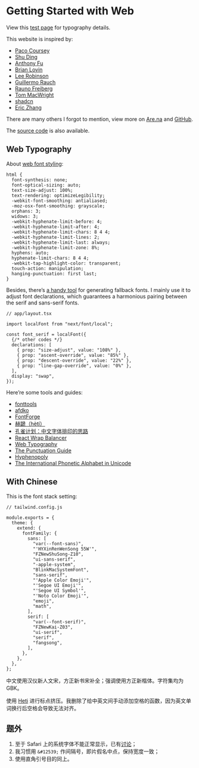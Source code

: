 # Getting Started     with Web

View this [test page](https://not.cy/debug) for typography details.

This website is inspired by:

- [Paco Coursey](https://paco.me/)
- [Shu Ding](https://shud.in/)
- [Anthony Fu](https://antfu.me/)
- [Brian Lovin](https://brianlovin.com/)
- [Lee Robinson](https://leerob.io/)
- [Guillermo Rauch](https://rauchg.com/)
- [Rauno Freiberg](https://rauno.me/)
- [Tom MacWright](https://macwright.com/)
- [shadcn](https://shadcn.com/)
- [Eric Zhang](https://www.ekzhang.com/)

There are many others I forgot to mention, view more on [Are.na](https://www.are.na/might-bang/website-pshf22fuxwy) and [GitHub](https://github.com/stars/ivorkchan/lists/website).

The [source code](https://github.com/ivorkchan/not.cy) is also available.

## Web Typography

About [web font styling](https://fonts.google.com/knowledge):

```
html {
  font-synthesis: none;
  font-optical-sizing: auto;
  text-size-adjust: 100%;
  text-rendering: optimizeLegibility;
  -webkit-font-smoothing: antialiased;
  -moz-osx-font-smoothing: grayscale;
  orphans: 3;
  widows: 3;
  -webkit-hyphenate-limit-before: 4;
  -webkit-hyphenate-limit-after: 4;
  -webkit-hyphenate-limit-chars: 8 4 4;
  -webkit-hyphenate-limit-lines: 2;
  -webkit-hyphenate-limit-last: always;
  -webkit-hyphenate-limit-zone: 8%;
  hyphens: auto;
  hyphenate-limit-chars: 8 4 4;
  -webkit-tap-highlight-color: transparent;
  touch-action: manipulation;
  hanging-punctuation: first last;
}
```

Besides, there’s [a handy tool](https://screenspan.net/fallback) for generating fallback fonts. I mainly use it to adjust font declarations, which guarantees a harmonious pairing between the serif and sans-serif fonts.

```
// app/layout.tsx

import localFont from "next/font/local";

const font_serif = localFont({
  {/* other codes */}
  declarations: [
    { prop: "size-adjust", value: "108%" },
    { prop: "ascent-override", value: "85%" },
    { prop: "descent-override", value: "22%" },
    { prop: "line-gap-override", value: "0%" },
  ],
  display: "swap",
});
```

Here’re some tools and guides:

- [fonttools](https://github.com/fonttools/fonttools)
- [afdko](https://github.com/adobe-type-tools/afdko)
- [FontForge](https://fontforge.org/)
- [赫蹏（hètí）](https://github.com/sivan/heti)
- [孔雀计划：中文字体排印的思路](https://www.thetype.com/kongque/)
- [React Wrap Balancer](https://react-wrap-balancer.vercel.app/)
- [Web Typography](https://book.webtypography.net/)
- [The Punctuation Guide](https://www.thepunctuationguide.com/)
- [Hyphenopoly](https://mnater.github.io/Hyphenopoly/)
- [The International Phonetic Alphabet in Unicode](https://www.phon.ucl.ac.uk/home/wells/ipa-unicode.htm)

## With Chinese

This is the font stack setting:

```
// tailwind.config.js

module.exports = {
  theme: {
    extend: {
      fontFamily: {
        sans: [
          "var(--font-sans)",
          "'HYXinRenWenSong 55W'",
          "FZNewShuSong-Z10",
          "ui-sans-serif",
          "-apple-system",
          "BlinkMacSystemFont",
          "sans-serif",
          "'Apple Color Emoji'",
          "'Segoe UI Emoji'",
          "'Segoe UI Symbol'",
          "'Noto Color Emoji'",
          "emoji",
          "math",
        ],
        serif: [
          "var(--font-serif)",
          "FZNewKai-Z03",
          "ui-serif",
          "serif",
          "fangsong",
        ],
      },
    },
  },
};
```

中文使用汉仪新人文宋，方正新书宋补全；强调使用方正新楷体。字符集均为 GBK。

使用 [Heti](https://github.com/sivan/heti) 进行标点挤压。我删除了给中英文间手动添加空格的函数，因为英文单词换行后空格会导致无法对齐。

## 题外

1. 至于 Safari 上的系统字体不能正常显示，已有[讨论](https://stackoverflow.com/questions/52692905/font-family-display-issue-in-safari-12-on-macos-mojave)；
2. 我习惯用 `&#12539;` 作间隔号，即片假名中点，保持宽度一致；
3. 使用直角引号目的同上。
